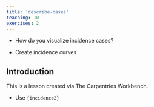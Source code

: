 ```yaml
---
title: 'describe-cases'
teaching: 10
exercises: 2
---
```


:::::::::::::::::::::::::::::::::::::: questions 

- How do you visualize incidence cases?

::::::::::::::::::::::::::::::::::::::::::::::::

::::::::::::::::::::::::::::::::::::: objectives

- Create incidence curves

::::::::::::::::::::::::::::::::::::::::::::::::

## Introduction

This is a lesson created via The Carpentries Workbench. 

::::::::::::::::::::::::::::::::::::: keypoints 

- Use `{incidence2}` 

::::::::::::::::::::::::::::::::::::::::::::::::

